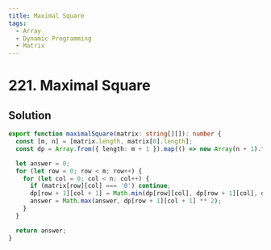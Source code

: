 ```yaml
---
title: Maximal Square
tags:
  - Array
  - Dynamic Programming
  - Matrix
---
```


# 221. Maximal Square

<Badges>
  <LevelBadge level="medium" />
  <TopicBadge name="Array" slug="array" />
  <TopicBadge name="Dynamic Programming" slug="dynamic-programming" />
  <TopicBadge name="Matrix" slug="matrix" />
</Badges>

## Solution

```typescript filename="solution.ts" copy
export function maximalSquare(matrix: string[][]): number {
  const [m, n] = [matrix.length, matrix[0].length];
  const dp = Array.from({ length: m + 1 }).map(() => new Array(n + 1).fill(0));

  let answer = 0;
  for (let row = 0; row < m; row++) {
    for (let col = 0; col < n; col++) {
      if (matrix[row][col] === '0') continue;
      dp[row + 1][col + 1] = Math.min(dp[row][col], dp[row + 1][col], dp[row][col + 1]) + 1;
      answer = Math.max(answer, dp[row + 1][col + 1] ** 2);
    }
  }

  return answer;
}
```

<ProblemLink
  codingSite="leetcode"
  href="https://leetcode.com/problems/maximal-square"
  title="Maximal Square"
/>
